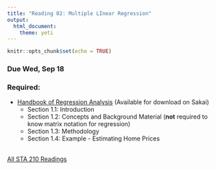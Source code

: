 ```yaml
---
title: "Reading 02: Multiple LInear Regression"
output: 
  html_document: 
    theme: yeti
---
```


```r
knitr::opts_chunk$set(echo = TRUE)
```

### Due Wed, Sep 18

### Required:

- [Handbook of Regression Analysis](http://sakai.duke.edu) (Available for download on Sakai)
    - Section 1.1: Introduction
    - Section 1.2: Concepts and Background Material (**not** required to know matrix notation for regression)
    - Section 1.3: Methodology
    - Section 1.4: Example - Estimating Home Prices
<br><br>

[All STA 210 Readings](readings.html)
